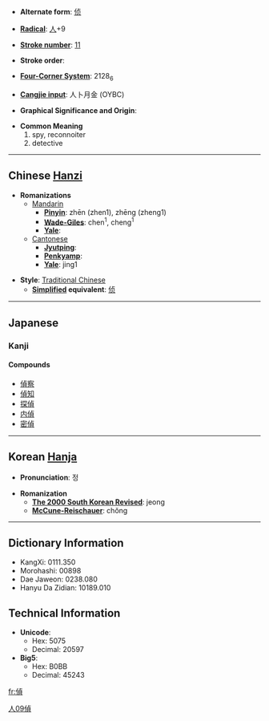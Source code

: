 * '''Alternate form''': [[侦]]

* '''[[Wiktionary:Chinese radical index| Radical]]''': [[Wiktionary:Chinese radical index 人|人]]+9

* '''[[Wiktionary:Chinese total strokes index|Stroke number]]''': [[Wiktionary:Chinese total strokes index 11|11]]

* '''Stroke order''': 

* '''[[Wiktionary:Chinese four corner index|Four-Corner System]]''': 2128<sub>6</sub>

* '''[[Wiktionary:Chinese Cangjie index|Cangjie input]]''': 人卜月金 (OYBC)

* '''Graphical Significance and Origin''': 

* '''Common Meaning'''
*#spy, reconnoiter
*# detective


----

== Chinese [[Hanzi]] ==

* '''Romanizations'''
** [[Mandarin]]
*** '''[[Pinyin]]''': zhēn (zhen1), zhēng (zheng1)
*** '''[[Wade-Giles]]''': chen<sup>1</sup>, cheng<sup>1</sup>
*** '''[[Yale]]''': 
**[[Cantonese]]
***'''[[Jyutping]]''':
***'''[[Penkyamp]]''': 
***'''[[Yale]]''': jing1

* '''Style''': [[Traditional Chinese]] 
** '''[[Simplified Chinese|Simplified]] equivalent''': [[侦]]


----

==Japanese==
===Kanji===
{{kanji|[[てい]] ([[tei]])|[[うかがう]] ([[ukagau]])}}
====Compounds====
*[[偵察]]
*[[偵知]]
*[[探偵]]
*[[内偵]]
*[[密偵]]


----

== Korean [[Hanja]] ==

* '''Pronunciation''': 정

* '''Romanization'''
** '''[[The 2000 South Korean Revised Romanization|The 2000 South Korean Revised]]''': jeong
** '''[[McCune-Reischauer]]''': chŏng

----

== Dictionary Information ==

* KangXi: 0111.350
* Morohashi: 00898
* Dae Jaweon: 0238.080
* Hanyu Da Zidian: 10189.010

== Technical Information ==

* '''Unicode''':
** Hex: 5075
** Decimal: 20597
* '''Big5''':
** Hex: B0BB
** Decimal: 45243

[[Category:Japanese kanji|人09偵]]

[[fr:偵]]